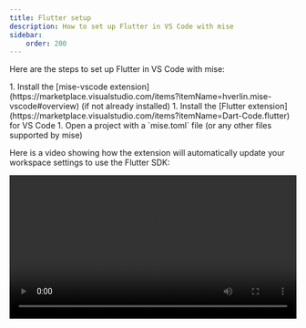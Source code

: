 ```yaml
---
title: Flutter setup
description: How to set up Flutter in VS Code with mise
sidebar:
    order: 200
---
```


Here are the steps to set up Flutter in VS Code with mise:

<Steps>
1. Install the [mise-vscode extension](https://marketplace.visualstudio.com/items?itemName=hverlin.mise-vscode#overview) (if not already installed)
1. Install the [Flutter extension](https://marketplace.visualstudio.com/items?itemName=Dart-Code.flutter) for VS Code
1. Open a project with a `mise.toml` file (or any other files supported by mise)
</Steps>

Here is a video showing how the extension will automatically update your workspace settings to use the Flutter SDK:

<video controls width="100%" >
  <source src="/mise-vscode/flutter-setup.mp4" type="video/mp4" />
  Your browser does not support the video tag.
</video>